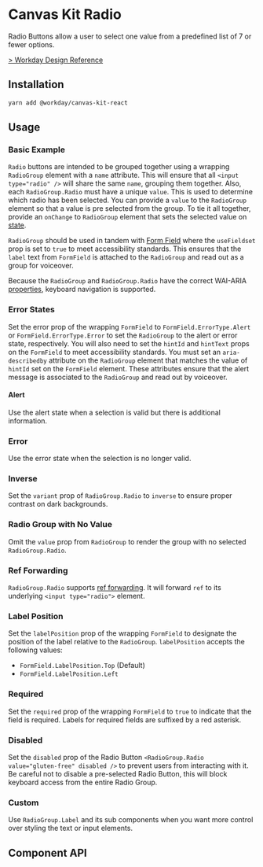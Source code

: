 


<Meta title="Preview/Inputs/Radio" component={RadioGroup} />

# Canvas Kit Radio

Radio Buttons allow a user to select one value from a predefined list of 7 or fewer options.

[> Workday Design Reference](https://design.workday.com/components/inputs/radio-buttons)

## Installation

```sh
yarn add @workday/canvas-kit-react
```

## Usage

### Basic Example

`Radio` buttons are intended to be grouped together using a wrapping `RadioGroup` element with a
`name` attribute. This will ensure that all `<input type="radio" />` will share the same `name`,
grouping them together. Also, each `RadioGroup.Radio` must have a unique `value`. This is used to
determine which radio has been selected. You can provide a `value` to the `RadioGroup` element so
that a value is pre selected from the group. To tie it all together, provide an `onChange` to
`RadioGroup` element that sets the selected value on
[state](https://react.dev/learn/state-a-components-memory).

`RadioGroup` should be used in tandem with [Form Field](/components/inputs/form-field/) where the
`useFieldset` prop is set to `true` to meet accessibility standards. This ensures that the `label`
text from `FormField` is attached to the `RadioGroup` and read out as a group for voiceover.

<ExampleCodeBlock code={Basic} />

Because the `RadioGroup` and `RadioGroup.Radio` have the correct WAI-ARIA
[properties](https://developer.mozilla.org/en-US/docs/Web/Accessibility/ARIA/Roles/radiogroup_role#associated_wai-aria_roles_states_and_properties),
keyboard navigation is supported.

### Error States

Set the error prop of the wrapping `FormField` to `FormField.ErrorType.Alert` or
`FormField.ErrorType.Error` to set the `RadioGroup` to the alert or error state, respectively. You
will also need to set the `hintId` and `hintText` props on the `FormField` to meet accessibility
standards. You must set an `aria-describedby` attribute on the `RadioGroup` element that matches the
value of `hintId` set on the `FormField` element. These attributes ensure that the alert message is
associated to the `RadioGroup` and read out by voiceover.

#### Alert

Use the alert state when a selection is valid but there is additional information.

<ExampleCodeBlock code={Alert} />

### Error

Use the error state when the selection is no longer valid.

<ExampleCodeBlock code={Error} />

### Inverse

Set the `variant` prop of `RadioGroup.Radio` to `inverse` to ensure proper contrast on dark
backgrounds.

<ExampleCodeBlock code={Inverse} />

### Radio Group with No Value

Omit the `value` prop from `RadioGroup` to render the group with no selected `RadioGroup.Radio`.

<ExampleCodeBlock code={NoValue} />

### Ref Forwarding

`RadioGroup.Radio` supports [ref forwarding](https://reactjs.org/docs/forwarding-refs.html). It will
forward `ref` to its underlying `<input type="radio">` element.

<ExampleCodeBlock code={RefForwarding} />

### Label Position

Set the `labelPosition` prop of the wrapping `FormField` to designate the position of the label
relative to the `RadioGroup`. `labelPosition` accepts the following values:

- `FormField.LabelPosition.Top` (Default)
- `FormField.LabelPosition.Left`

<ExampleCodeBlock code={LabelPosition} />

### Required

Set the `required` prop of the wrapping `FormField` to `true` to indicate that the field is
required. Labels for required fields are suffixed by a red asterisk.

<ExampleCodeBlock code={Required} />

### Disabled

Set the `disabled` prop of the Radio Button `<RadioGroup.Radio value="gluten-free" disabled />` to
prevent users from interacting with it. Be careful not to disable a pre-selected Radio Button, this
will block keyboard access from the entire Radio Group.

<ExampleCodeBlock code={Disabled} />

### Custom

Use `RadioGroup.Label` and its sub components when you want more control over styling the text or
input elements.

<ExampleCodeBlock code={Custom} />

## Component API

<SymbolDoc name="RadioGroup" fileName="/preview-react/" />

